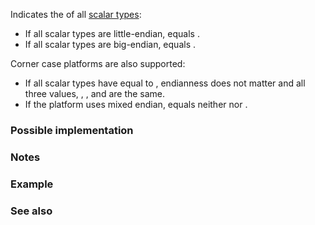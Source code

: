 {{cpp/title|endian}}
{{cpp/utility/bit/navbar}}
{{ddcl|header=bit|since=c++20|1=
enum class endian
{
    little = /* implementation-defined */,
    big    = /* implementation-defined */,
    native = /* implementation-defined */,
};
}}

Indicates the {{enwiki|Endianness#Overview|endianness}} of all [[cpp/language/type|scalar types]]:
* If all scalar types are little-endian, {{c|std::endian::native}} equals {{c|std::endian::little}}.
* If all scalar types are big-endian, {{c|std::endian::native}} equals {{c|std::endian::big}}.

Corner case platforms are also supported:
* If all scalar types have {{tt|sizeof}} equal to {{c|1}}, endianness does not matter and all three values, {{c|std::endian::little}}, {{c|std::endian::big}}, and {{c|std::endian::native}} are the same.
* If the platform uses mixed endian, {{c|std::endian::native}} equals neither {{c|std::endian::big}} nor {{c|std::endian::little}}.

===Possible implementation===
{{source|1=
enum class endian
{
#if defined(_MSC_VER) &amp;&amp; !defined(__clang__)
    little = 0,
    big    = 1,
    native = little
#else
    little = __ORDER_LITTLE_ENDIAN__,
    big    = __ORDER_BIG_ENDIAN__,
    native = __BYTE_ORDER__
#endif
};
}}

===Notes===
{{feature test macro|__cpp_lib_endian|std=C++20|value=201907L|{{c|std::endian}}}}

===Example===
{{example
|code=
#include &lt;bit&gt;
#include &lt;iostream&gt;

int main()
{
    if constexpr (std::endian::native == std::endian::big)
        std::cout &lt;&lt; "big-endian\n";
    else if constexpr (std::endian::native == std::endian::little)
        std::cout &lt;&lt; "little-endian\n";
    else
        std::cout &lt;&lt; "mixed-endian\n";
}
|p=true
|output=
mixed-endian
}}

===See also===
{{dsc begin}}
{{dsc inc|cpp/numeric/dsc byteswap}}
{{dsc see c|c/numeric/endian}}
{{dsc end}}

{{langlinks|de|es|fr|it|ja|pt|ru|zh}}